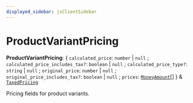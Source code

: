 ```yaml
---
displayed_sidebar: jsClientSidebar
---
```



# ProductVariantPricing

 **ProductVariantPricing**: { `calculated_price`: `number` \| ``null`` ; `calculated_price_includes_tax?`: `boolean` \| ``null`` ; `calculated_price_type?`: `string` \| ``null`` ; `original_price`: `number` \| ``null`` ; `original_price_includes_tax?`: `boolean` \| ``null`` ; `prices`: [`MoneyAmount`](../classes/internal.internal.MoneyAmount.mdx)[]  } & [`TaxedPricing`](internal.TaxedPricing.mdx)

Pricing fields for product variants.
